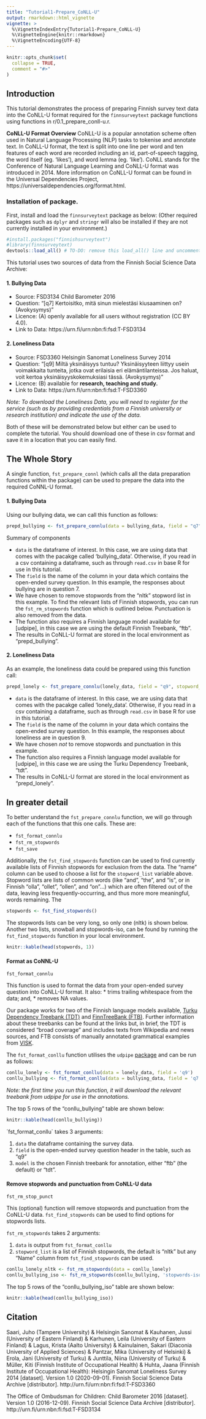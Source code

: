 ```yaml
---
title: "Tutorial1-Prepare_CoNLL-U"
output: rmarkdown::html_vignette
vignette: >
  %\VignetteIndexEntry{Tutorial1-Prepare_CoNLL-U}
  %\VignetteEngine{knitr::rmarkdown}
  %\VignetteEncoding{UTF-8}
---
```


```r
knitr::opts_chunk$set(
  collapse = TRUE,
  comment = "#>"
)
```

## Introduction
This tutorial demonstrates the process of preparing Finnish survey text data into the CoNLL-U format required for the `finnsurveytext` package functions using functions in r/0.1_prepare_conll-u.r.

**CoNLL-U Format Overview**
CoNLL-U is a popular annotation scheme often used in Natural Language Processing (NLP) tasks to tokenise and annotate text. In CoNLL-U format, the text is split into one line per word and ten features of each word are recorded including an id,  part-of-speech tagging, the word itself (eg. 'likes'), and word lemma (eg. 'like'). 
CoNLL stands for the Conference of Natural Language Learning and CoNLL-U format was introduced in 2014. 
More information on CoNLL-U format can be found in the Universal Dependencies Project, https://universaldependencies.org/format.html. 

### Installation of package.

First, install and load the `finnsurveytext` package as below:
(Other required packages such as `dplyr` and `stringr` will also be installed if they are not currently installed in your environment.)

```r
#install.packages("finnishsurveytext")
#library(finnsurveytext)
devtools::load_all() # TO-DO: remove this load_all() line and uncomment the library() line. 
```

This tutorial uses two sources of data from the Finnish Social Science Data Archive: 

#### 1. Bullying Data
* Source: FSD3134 Child Barometer 2016
* Question: "[q7] Kertoisitko, mitä sinun mielestäsi kiusaaminen on? (Avokysymys)"
* Licence: (A) openly available for all users without registration (CC BY 4.0).
* Link to Data: https://urn.fi/urn:nbn:fi:fsd:T-FSD3134

#### 2. Loneliness Data
* Source: FSD3360 Helsingin Sanomat Loneliness Survey 2014
* Question: "[q9] Miltä yksinäisyys tuntuu? Yksinäisyyteen liittyy usein voimakkaita tunteita, jotka ovat erilaisia eri elämäntilanteissa. Jos haluat, voit kertoa yksinäisyyskokemuksiasi tässä. (Avokysymys)" 
* Licence: (B) available for **research, teaching and study.**
* Link to Data: https://urn.fi/urn:nbn:fi:fsd:T-FSD3360 

*Note: To download the Loneliness Data, you will need to register for the service (such as by providing credentials from a Finnish university or research institution) and indicate the use of the data.*

Both of these will be demonstrated below but either can be used to complete the tutorial. You should download one of these in csv format and save it in a location that you can easily find. 

## The Whole Story
A single function, `fst_prepare_connl` (which calls all the data preparation functions within the package) can be used to prepare the data into the required CoNNL-U format. 

#### 1. Bullying Data
Using our bullying data, we can call this function as follows: 

```r
prepd_bullying <- fst_prepare_connlu(data = bullying_data, field = "q7", stopword_list = "nltk")
```

Summary of components

* `data` is the dataframe of interest. In this case, we are using data that comes with the pacakge called 'bullying_data'. Otherwise, if you read in a csv containing a dataframe, such as through `read.csv` in base R for use in this tutorial.
* The `field` is the name of the column in your data which contains the open-ended survey question. In this example, the responses about bullying are in question 7. 
* We have chosen to remove stopwords from the "nltk" stopword list in this example. To find the relevant lists of Finnish stopwords, you can run the `fst_rm_stopwords` function which is outlined below. Punctuation is also removed from the data.
* The function also requires a Finnish language model available for [udpipe], in this case we are using the default Finnish Treebank, "ftb". 
* The results in CoNLL-U format are stored in the local environment as "prepd_bullying". 

#### 2. Loneliness Data

As an example, the loneliness data could be prepared using this function call: 

```r
prepd_lonely <- fst_prepare_connlu(lonely_data, field = "q9", stopword_list = "none", model = "tdt")
```

* `data` is the dataframe of interest. In this case, we are using data that comes with the pacakge called 'lonely_data'. Otherwise, if you read in a csv containing a dataframe, such as through `read.csv` in base R for use in this tutorial.
* The `field` is the name of the column in your data which contains the open-ended survey question. In this example, the responses about loneliness are in question 9. 
* We have chosen *not* to remove stopwords and punctuation in this example. 
* The function also requires a Finnish language model available for [udpipe], in this case we are using the Turku Dependency Treebank, "tdt". 
* The results in CoNLL-U format are stored in the local environment as "prepd_lonely". 

## In greater detail
To better understand the `fst_prepare_connlu` function, we will go through each of the functions that this one calls. These are: 

* `fst_format_connlu`
* `fst_rm_stopwords`
* `fst_save`

Additionally, the `fst_find_stopwords` function can be used to find currently available lists of Finnish stopwords for exclusion from the data. The "name" column can be used to choose a list for the `stopword_list` variable above. 
Stopword lists are lists of common words (like "and", "the",  and "is", or in Finnish "olla", "ollet", "ollen", and "on"...) which are often filtered out of the data, leaving less frequently-occurring, and thus more more meaningful, words remaining. The

```r
stopwords <- fst_find_stopwords()
```

The stopwords lists can be very long, so only one (nltk) is shown below. Another two lists, snowball and stopwords-iso, can be found by running the `fst_find_stopwords` function in your local environment. 

```r
knitr::kable(head(stopwords, 1))
```

#### Format as CoNNL-U
`fst_format_connlu`

This function is used to format the data from your open-ended survey question into CoNLL-U format. It also: 
* trims trailing whitespace from the data; and, 
* removes NA values. 

Our package works for two of the Finnish language models available, [Turku Dependency Treebank (TDT)](https://universaldependencies.org/treebanks/fi_tdt/index.html) and [FinnTreeBank (FTB)](https://universaldependencies.org/treebanks/fi_ftb/index.html). Further information about these treebanks can be found at the links but, in brief, the TDT is considered "broad coverage" and includes texts from Wikipedia and news sources, and FTB consists of manually annotated grammatical examples from [VISK](https://kaino.kotus.fi/visk/etusivu.php). 

The `fst_format_conllu` function utilises the `udpipe` [package](https://cran.r-project.org/web/packages/udpipe/vignettes/udpipe-annotation.html) and can be run as follows: 

```r
conllu_lonely <- fst_format_conllu(data = lonely_data, field = 'q9')
conllu_bullying <- fst_format_conllu(data = bullying_data, field = 'q7', model = 'tdt')
```
*Note: the first time you run this function, it will download the relevant treebank from udpipe for use in the annotations.*

The top 5 rows of the "conllu_bullying" table are shown below: 
```r
knitr::kable(head(conllu_bullying))
```

´fst_format_conllu` takes 3 arguments: 

1. `data` the dataframe containing the survey data. 
2. `field` is the open-ended survey question header in the table, such as "q9"
3. `model` is the chosen Finnish treebank for annotation, either "ftb" (the default) or "tdt". 

#### Remove stopwords and punctuation from CoNLL-U data
`fst_rm_stop_punct`

This (optional) function will remove stopwords and punctuation from the CoNLL-U data. `fst_find_stopwords` can be used to find options for stopwords lists. 

`fst_rm_stopwords` takes 2 arguments: 

1. `data` is output from `fst_format_conllu`
2. `stopword_list` is a list of Finnish stopwords, the default is "nltk" but any "Name" column from `fst_find_stopwords` can be used.

```r
conllu_lonely_nltk <- fst_rm_stopwords(data = conllu_lonely)
conllu_bullying_iso <- fst_rm_stopwords(conllu_bullying, 'stopwords-iso')
```

The top 5 rows of the "conllu_bullying_iso" table are shown below: 
```r
knitr::kable(head(conllu_bullying_iso))
```

## Citation

Saari, Juho (Tampere University) & Helsingin Sanomat & Kauhanen, Jussi (University of Eastern Finland) & Karhunen, Leila (University of Eastern Finland) & Lagus, Krista (Aalto University) & Kainulainen, Sakari (Diaconia University of Applied Sciences) & Pantzar, Mika (University of Helsinki) & Erola, Jani (University of Turku) & Junttila, Niina (University of Turku) & Müller, Kiti (Finnish Institute of Occupational Health) & Huhta, Jaana (Finnish Institute of Occupational Health): Helsingin Sanomat Loneliness Survey 2014 [dataset]. Version 1.0 (2020-09-01). Finnish Social Science Data Archive [distributor]. http://urn.fi/urn:nbn:fi:fsd:T-FSD3360

The Office of Ombudsman for Children: Child Barometer 2016 [dataset]. Version 1.0 (2016-12-09). Finnish Social Science Data Archive [distributor]. http://urn.fi/urn:nbn:fi:fsd:T-FSD3134
